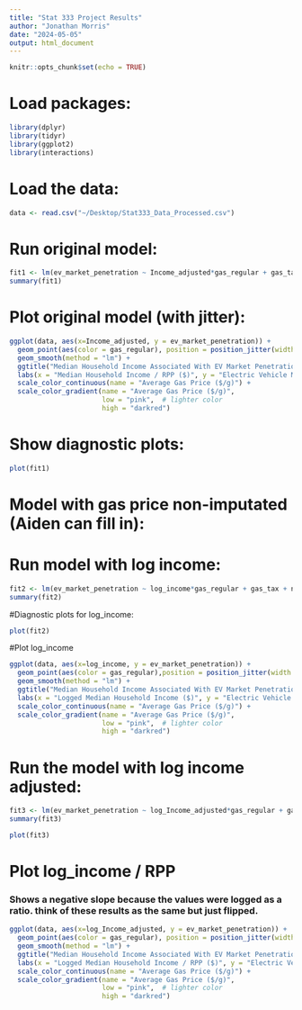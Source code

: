 ```yaml
---
title: "Stat 333 Project Results"
author: "Jonathan Morris"
date: "2024-05-05"
output: html_document
---
```


```r
knitr::opts_chunk$set(echo = TRUE)
```

# Load packages:
```r
library(dplyr)
library(tidyr)
library(ggplot2)
library(interactions)
```

# Load the data:
```r
data <- read.csv("~/Desktop/Stat333_Data_Processed.csv")
```


# Run original model:
```r
fit1 <- lm(ev_market_penetration ~ Income_adjusted*gas_regular + gas_tax + n_charging_locations + CENSUS_2020_POP + avg_temp + Perc_Adults_Bachelor_Or_Above, data = data)
summary(fit1)
```

# Plot original model (with jitter):
```r
ggplot(data, aes(x=Income_adjusted, y = ev_market_penetration)) +
  geom_point(aes(color = gas_regular), position = position_jitter(width = 0.05, height = 0.05)) +
  geom_smooth(method = "lm") +
  ggtitle("Median Household Income Associated With EV Market Penetration") +
  labs(x = "Median Household Income / RPP ($)", y = "Electric Vehicle Market Penetration") + 
  scale_color_continuous(name = "Average Gas Price ($/g)") + 
  scale_color_gradient(name = "Average Gas Price ($/g)",
                       low = "pink",  # lighter color
                       high = "darkred")
```

# Show diagnostic plots:
```r
plot(fit1)
```

# Model with gas price non-imputated (Aiden can fill in):

# Run model with log income:
```r
fit2 <- lm(ev_market_penetration ~ log_income*gas_regular + gas_tax + n_charging_locations + CENSUS_2020_POP + avg_temp + Perc_Adults_Bachelor_Or_Above, data = data)
summary(fit2)
```
#Diagnostic plots for log_income:
```r
plot(fit2)
```


#Plot log_income
```r
ggplot(data, aes(x=log_income, y = ev_market_penetration)) +
  geom_point(aes(color = gas_regular),position = position_jitter(width = 0.05, height = 0.05)) +
  geom_smooth(method = "lm") +
  ggtitle("Median Household Income Associated With EV Market Penetration") +
  labs(x = "Logged Median Household Income ($)", y = "Electric Vehicle Market Penetration") + 
  scale_color_continuous(name = "Average Gas Price ($/g)") + 
  scale_color_gradient(name = "Average Gas Price ($/g)",
                       low = "pink",  # lighter color
                       high = "darkred")
```

# Run the model with log income adjusted:
```r
fit3 <- lm(ev_market_penetration ~ log_Income_adjusted*gas_regular + gas_tax + n_charging_locations + CENSUS_2020_POP + avg_temp + Perc_Adults_Bachelor_Or_Above, data = data)
summary(fit3)
```
```r
plot(fit3)
```

# Plot log_income / RPP
### Shows a negative slope because the values were logged as a ratio. think of these results as the same but just flipped.
```r
ggplot(data, aes(x=log_Income_adjusted, y = ev_market_penetration)) +
  geom_point(aes(color = gas_regular), position = position_jitter(width = 0.01, height = 0.01)) +
  geom_smooth(method = "lm") +
  ggtitle("Median Household Income Associated With EV Market Penetration") +
  labs(x = "Logged Median Household Income / RPP ($)", y = "Electric Vehicle Market Penetration") + 
  scale_color_continuous(name = "Average Gas Price ($/g)") + 
  scale_color_gradient(name = "Average Gas Price ($/g)",
                       low = "pink",  # lighter color
                       high = "darkred")
```
